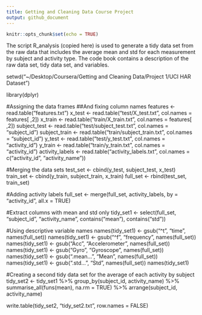 ```yaml
---
title: Getting and Cleaning Data Course Project
output: github_document
---
```


```r
knitr::opts_chunk$set(echo = TRUE)
```

The script R_analysis (copied here) is used to generate a tidy data set from the raw data that includes the average mean and std for each measurement by subject and activity type. 
The code book contains a description of the raw data set, tidy data set, and variables.

setwd("~/Desktop/Coursera/Getting and Cleaning Data/Project 1/UCI HAR Dataset")

library(dplyr)

#Assigning the data frames
##And fixing column names
features <- read.table("features.txt")
x_test <- read.table("test/X_test.txt", col.names = features[ ,2])
x_train <- read.table("train/X_train.txt", col.names = features[ ,2])
subject_test <- read.table("test/subject_test.txt", col.names = "subject_id")
subject_train <- read.table("train/subject_train.txt", col.names = "subject_id")
y_test <- read.table("test/y_test.txt", col.names = "activity_id")
y_train <- read.table("train/y_train.txt", col.names = "activity_id")
activity_labels <- read.table("activity_labels.txt", col.names = c("activity_id", "activity_name"))

#Merging the data sets
test_set <- cbind(y_test, subject_test, x_test)
train_set <- cbind(y_train, subject_train, x_train)
full_set <- rbind(test_set, train_set)
    
#Adding activity labels
full_set <- merge(full_set, activity_labels, by = "activity_id", all.x = TRUE)

#Extract columns with mean and std only
tidy_set1 <- select(full_set, "subject_id", "activity_name", contains("mean"), contains("std"))

#Using descriptive variable names
names(tidy_set1) <- gsub("^t", "time", names(full_set))
names(tidy_set1) <- gsub("^f", "frequency", names(full_set))
names(tidy_set1) <- gsub("Acc", "Accelerometer", names(full_set))
names(tidy_set1) <- gsub("Gyro", "Gyroscope", names(full_set))
names(tidy_set1) <- gsub(".mean...", "Mean", names(full_set))
names(tidy_set1) <- gsub(".std...", "Std", names(full_set))
names(tidy_set1)

#Creating a second tidy data set for the average of each activity by subject
tidy_set2 <- tidy_set1 %>%
    group_by(subject_id, activity_name) %>%
    summarise_all(funs(mean), na.rm = TRUE) %>%
    arrange(subject_id, activity_name)

write.table(tidy_set2, "tidy_set2.txt", row.names = FALSE)
